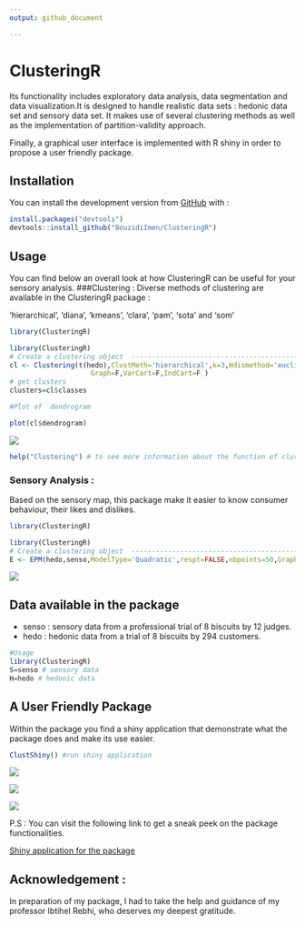 ```yaml
---
output: github_document

---
```




#                   ClusteringR



  Its functionality includes exploratory data analysis, data segmentation and data visualization.It is designed to handle realistic data sets : hedonic data set and sensory data set.
It makes use of several clustering methods as well as the implementation of partition-validity approach.

Finally, a graphical user interface is implemented  with R shiny in order to propose a user friendly package.

## Installation
You can install the development version from [GitHub](https://github.com/) with :
``` r
install.packages("devtools")
devtools::install_github("BouzidiImen/ClusteringR")

```


## Usage 
You can find below an overall look at how ClusteringR can be useful for your sensory analysis.
###Clustering :
Diverse methods of clustering are available in the ClusteringR package :

'hierarchical', 'diana', 'kmeans', 'clara', 'pam', 'sota' and 'som'

```r
library(ClusteringR)
```



```r

library(ClusteringR)
# Create a clustering object  -------------------------------------------------
cl <- Clustering(t(hedo),ClustMeth='hierarchical',k=3,Hdismethod='euclidean',Hmethod="ward.D2",
                    Graph=F,VarCart=F,IndCart=F )
# get clusters
clusters=cl$classes

#Plot of  dendrogram 

plot(cl$dendrogram)

```
<img src="man/figures/Dendo.png" align="center" />

```r
help("Clustering") # to see more information about the function of clustering 
```

### Sensory Analysis :
Based on the sensory map, this package make it easier to know consumer behaviour, their likes and dislikes.

```r
library(ClusteringR)
```



```r

library(ClusteringR)
# Create a clustering object  -------------------------------------------------
E <- EPM(hedo,senso,ModelType='Quadratic',respt=FALSE,nbpoints=50,Graphpred=FALSE,Graph2D=TRUE,Graph3D=FALSE,statistic.Value.Type='rsquared')


```
<img src="man/figures/fig.png" align="center" />


## Data available in the package

* senso : sensory data from a professional trial of 8 biscuits by 12 judges.
* hedo : hedonic data from a trial of 8 biscuits by 294 customers.

```r
#Usage 
library(ClusteringR)
S=senso # sensory data 
H=hedo # hedonic data

```

## A User Friendly Package

Within the package you find a shiny application that demonstrate what the package does and make its use easier.
```r
ClustShiny() #run shiny application
```
<img src="man/figures/Shiny.PNG" align="center" />


<img src="man/figures/shiny1.PNG" align="center" />


<img src="man/figures/shiny2.PNG" align="center" />

P.S : You can visit the following link to get a sneak peek on the package functionalities.

[Shiny application for the package](https://imenbouzidi.shinyapps.io/InterfaceForThepackage/)


## Acknowledgement :

In preparation of my package, I had to take the help and guidance of my professor Ibtihel Rebhi, who deserves my deepest gratitude.
